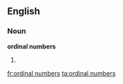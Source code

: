 ==English==
===Noun===
'''ordinal numbers'''

#{{plural of|[[ordinal number]]}}

[[fr:ordinal numbers]]
[[ta:ordinal numbers]]